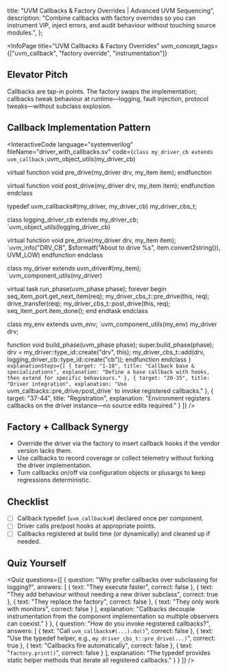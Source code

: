 
  title: "UVM Callbacks & Factory Overrides | Advanced UVM Sequencing",
  description: "Combine callbacks with factory overrides so you can instrument VIP, inject errors, and audit behaviour without touching source modules.",
};

<InfoPage
  title="UVM Callbacks & Factory Overrides"
  uvm_concept_tags={["uvm_callback", "factory override", "instrumentation"]}
>

  ## Elevator Pitch

  Callbacks are tap-in points. The factory swaps the implementation; callbacks tweak behaviour at runtime—logging, fault injection, protocol tweaks—without subclass explosion.

  ## Callback Implementation Pattern

  <InteractiveCode
    language="systemverilog"
    fileName="driver_with_callbacks.sv"
    code={`
class my_driver_cb extends uvm_callback;
  `uvm_object_utils(my_driver_cb)

  virtual function void pre_drive(my_driver drv, my_item item);
  endfunction

  virtual function void post_drive(my_driver drv, my_item item);
  endfunction
endclass

typedef uvm_callbacks#(my_driver, my_driver_cb) my_driver_cbs_t;

class logging_driver_cb extends my_driver_cb;
  `uvm_object_utils(logging_driver_cb)

  virtual function void pre_drive(my_driver drv, my_item item);
    `uvm_info("DRV_CB", $sformatf("About to drive %s", item.convert2string()), UVM_LOW)
  endfunction
endclass

class my_driver extends uvm_driver#(my_item);
  `uvm_component_utils(my_driver)

  virtual task run_phase(uvm_phase phase);
    forever begin
      seq_item_port.get_next_item(req);
      my_driver_cbs_t::pre_drive(this, req);
      drive_transfer(req);
      my_driver_cbs_t::post_drive(this, req);
      seq_item_port.item_done();
    end
  endtask
endclass

class my_env extends uvm_env;
  `uvm_component_utils(my_env)
  my_driver drv;

  function void build_phase(uvm_phase phase);
    super.build_phase(phase);
    drv = my_driver::type_id::create("drv", this);
    my_driver_cbs_t::add(drv, logging_driver_cb::type_id::create("cb"));
  endfunction
endclass
    `}
    explanationSteps={[
      { target: "1-18", title: "Callback base & specializations", explanation: "Define a base callback with hooks, then extend for specific behaviours." },
      { target: "20-35", title: "Driver integration", explanation: "Use `uvm_callbacks::pre_drive`/`post_drive` to invoke registered callbacks." },
      { target: "37-44", title: "Registration", explanation: "Environment registers callbacks on the driver instance—no source edits required." }
    ]}
  />

  ## Factory + Callback Synergy

  - Override the driver via the factory to insert callback hooks if the vendor version lacks them.
  - Use callbacks to record coverage or collect telemetry without forking the driver implementation.
  - Turn callbacks on/off via configuration objects or plusargs to keep regressions deterministic.

  ## Checklist

  - [ ] Callback typedef (`uvm_callbacks#`) declared once per component.
  - [ ] Driver calls pre/post hooks at appropriate points.
  - [ ] Callbacks registered at build time (or dynamically) and cleaned up if needed.

  ## Quiz Yourself

  <Quiz questions={[
    {
      question: "Why prefer callbacks over subclassing for logging?",
      answers: [
        { text: "They execute faster", correct: false },
        { text: "They add behaviour without needing a new driver subclass", correct: true },
        { text: "They replace the factory", correct: false },
        { text: "They only work with monitors", correct: false }
      ],
      explanation: "Callbacks decouple instrumentation from the component implementation so multiple observers can coexist." }
    },
    {
      question: "How do you invoke registered callbacks?",
      answers: [
        { text: "Call `uvm_callbacks#(...).do()`", correct: false },
        { text: "Use the typedef helper, e.g., `my_driver_cbs_t::pre_drive(...)`", correct: true },
        { text: "Callbacks fire automatically", correct: false },
        { text: "`factory.print()`", correct: false }
      ],
      explanation: "The typedef provides static helper methods that iterate all registered callbacks." }
    }
  ]} />

</InfoPage>
